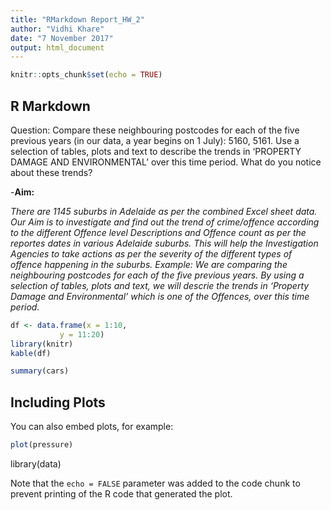 ```yaml
---
title: "RMarkdown Report_HW_2"
author: "Vidhi Khare"
date: "7 November 2017"
output: html_document
---
```


```r
knitr::opts_chunk$set(echo = TRUE)
```

## R Markdown

Question:
Compare these neighbouring postcodes for each of the five previous years (in our data, a year begins on 1 July): 5160, 5161. Use a selection of tables, plots and text to describe the trends in 'PROPERTY DAMAGE AND ENVIRONMENTAL' over this time period. What do you notice about these trends?

-**Aim:**

*There are 1145 suburbs in Adelaide as per the combined Excel sheet data. Our Aim is to investigate and find out the trend of crime/offence according to the different Offence level Descriptions and Offence count as per the reportes dates in various Adelaide suburbs.
This will help the Investigation Agencies to take actions as per the severity of the different types of offence happening in the suburbs.
 Example: We are comparing the neighbouring postcodes for each of the five previous years. By using a selection of tables, plots and text, we will descrie the trends in 
 'Property Damage and Environmental' which is one of the Offences, over this time period.*




```r
df <- data.frame(x = 1:10,
           y = 11:20)
library(knitr)
kable(df)
```
```r
summary(cars)
```

## Including Plots

You can also embed plots, for example:

```r
plot(pressure)
```
library(data)

Note that the `echo = FALSE` parameter was added to the code chunk to prevent printing of the R code that generated the plot.
